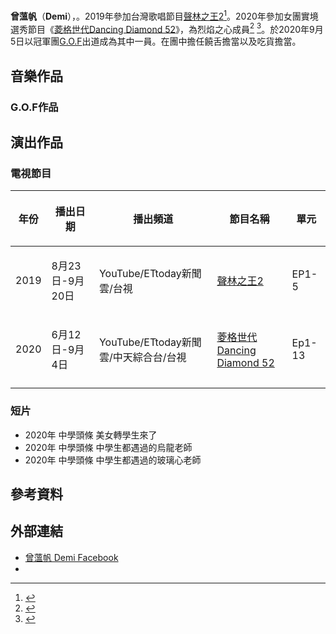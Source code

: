 {{藝人
| 姓名 = 曾薀帆
| 類型 = 女藝人
| 圖片 = 曾薀帆202104.jpg
| 圖片尺寸 = 
| 本名 =
| 羅馬拼音 = 
| 英文名 = Demi
| 暱稱 =呆呆/辣台妹
| 國籍 = {{ROC}}
| 出生日期 = {{Birth_date_and_age|1999|11|3}}
| 出生地點 = {{TWN}}[[桃園市|桃園市]]
| 教育程度 = [[國立楊梅高級中學|國立楊梅高級中學]]
| 音樂類型 = [[華語流行音樂|華語流行音樂]]
| 職業 = [[歌手|歌手]]
| 語言 = [[國語|國語]]、[[台語|台語]]、[[英語|英語]]
| 活躍年代 = 2019年至今
| 唱片公司 = 
| 經紀公司 =綻放娛樂<br>[[金星娛樂|野火娛樂]]（2020年-至今）
| 網站 = 
| 音樂專輯 = 
| 相關團體 = [[G.O.F|G.O.F]]
| imdb = 
}}
'''曾薀帆'''（'''Demi'''），{{BD|1999年|11月3日||}}。2019年參加台灣歌唱節目[[聲林之王2|聲林之王2]]<ref>{{cite news |author1=Wow!NEWS |title=《聲林之王2》辣台妹曾薀帆女鬼造型 逼得蕭敬騰後退五步 |url=https://n.yam.com/Article/20190917347113 |accessdate=2020-12-31 |work=Yam NEWS|date=2019-09-17}}</ref>。2020年參加女團實境選秀節目《[[菱格世代Dancing_Diamond_52|菱格世代Dancing Diamond 52]]》，為烈焰之心成員<ref>{{cite news |author1=許逸群|title=《聲林2》 曾薀帆闖「DD52」　潘瑋柏點名直接出道|url=https://star.ettoday.net/news/1743602#ixzz6iAX3pp00 |accessdate=2020-12-31 |work= ETtoday星光雲|date=2020-06-22}}</ref>
<ref>{{cite news|author1=許逸群|title=「小泫雅」領軍熱舞　楊丞琳變粉絲：要怎樣像妳們性感|url=https://star.ettoday.net/news/1774042#ixzz6iAXpiht1|accessdate=2020-12-31|work=ETtoday星光雲|date=2019-09-17|archive-date=2020-08-08|archive-url=https://web.archive.org/web/20200808010614/https://star.ettoday.net/news/1774042#ixzz6iAXpiht1|dead-url=no}}</ref>。於2020年9月5日以冠軍團[[G.O.F|G.O.F]]出道成為其中一員。在團中擔任饒舌擔當以及吃貨擔當。

==音樂作品==
===G.O.F作品===
{{For|《G.O.F》之作品|G.O.F#音樂作品}}

== 演出作品 ==
===電視節目===
{| class="wikitable" 
!年份
!播出日期
!播出頻道
!節目名稱
!單元
|-
| rowspan="1" |2019
|8月23日-9月20日
|YouTube/ETtoday新聞雲/台視
|[[聲林之王2|聲林之王2]]
|EP1-5
|-  
| rowspan="1" |2020
|6月12日-9月4日
|YouTube/ETtoday新聞雲/中天綜合台/台視
|[[菱格世代Dancing_Diamond_52|菱格世代Dancing Diamond 52]]
|Ep1-13
|- 
|}

===短片=== 
*2020年 中學頭條 美女轉學生來了
*2020年 中學頭條 中學生都遇過的烏龍老師
*2020年 中學頭條 中學生都遇過的玻璃心老師

== 參考資料 ==
{{reflist|2}}

==外部連結==
* [https://www.facebook.com/%E6%9B%BE%E8%96%80%E5%B8%86%E5%91%86%E5%91%86-105470221269589/ 曾薀帆 Demi Facebook]
*{{instagram|demi59487|曾薀帆}}